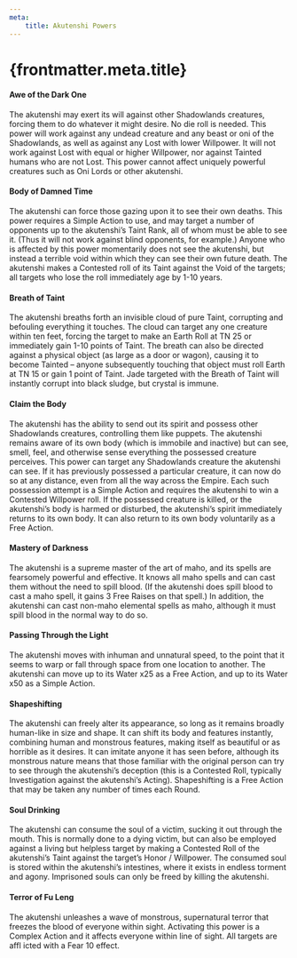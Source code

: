 ```yaml
---
meta:
    title: Akutenshi Powers
---
```

# {frontmatter.meta.title}

#### Awe of the Dark One

The akutenshi may exert its will against other Shadowlands creatures, forcing them to do whatever it might desire. No die roll is needed. This power will work against any undead creature and any beast or oni of the Shadowlands, as well as against any Lost with lower Willpower. It will not work against Lost with equal or higher Willpower, nor against Tainted humans who are not Lost. This power cannot affect uniquely powerful creatures such as Oni Lords or other akutenshi.
#### Body of Damned Time

The akutenshi can force those gazing upon it to see their own deaths. This power requires a Simple Action to use, and may target a number of opponents up to the akutenshi’s Taint Rank, all of whom must be able to see it. (Thus it will not work against blind opponents, for example.) Anyone who is affected by this power momentarily does not see the akutenshi, but instead a terrible void within which they can see their own future death. The akutenshi makes a Contested roll of its Taint against the Void of the targets; all targets who lose the roll immediately age by 1-10 years.
#### Breath of Taint

The akutenshi breaths forth an invisible cloud of pure Taint, corrupting and befouling everything it touches. The cloud can target any one creature within ten feet, forcing the target to make an Earth Roll at TN 25 or immediately gain 1-10 points of Taint. The breath can also be directed against a physical object (as large as a door or wagon), causing it to become Tainted – anyone subsequently touching that object must roll Earth at TN 15 or gain 1 point of Taint. Jade targeted with the Breath of Taint will instantly corrupt into black sludge, but crystal is immune.
#### Claim the Body

The akutenshi has the ability to send out its spirit and possess other Shadowlands creatures, controlling them like puppets. The akutenshi remains aware of its own body (which is immobile and inactive) but can see, smell, feel, and otherwise sense everything the possessed creature perceives. This power can target any Shadowlands creature the akutenshi can see. If it has previously possessed a particular creature, it can now do so at any distance, even from all the way across the Empire. Each such possession attempt is a Simple Action and requires the akutenshi to win a Contested Willpower roll. If the possessed creature is killed, or the akutenshi’s body is harmed or disturbed, the akutenshi’s spirit immediately returns to its own body. It can also return to its own body voluntarily as a Free Action.
#### Mastery of Darkness

The akutenshi is a supreme master of the art of maho, and its spells are fearsomely powerful and effective. It knows all maho spells and can cast them without the need to spill blood. (If the akutenshi does spill blood to cast a maho spell, it gains 3 Free Raises on that spell.) In addition, the akutenshi can cast non-maho elemental spells as maho, although it must spill blood in the normal way to do so.
#### Passing Through the Light

The akutenshi moves with inhuman and unnatural speed, to the point that it seems to warp or fall through space from one location to another. The akutenshi can move up to its Water x25 as a Free Action, and up to its Water x50 as a Simple Action.
#### Shapeshifting

The akutenshi can freely alter its appearance, so long as it remains broadly human-like in size and shape. It can shift its body and features instantly, combining human and monstrous features, making itself as beautiful or as horrible as it desires. It can imitate anyone it has seen before, although its monstrous nature means that those familiar with the original person can try to see through the akutenshi’s deception (this is a Contested Roll, typically Investigation against the akutenshi’s Acting). Shapeshifting is a Free Action that may be taken any number of times each Round.
#### Soul Drinking

The akutenshi can consume the soul of a victim, sucking it out through the mouth. This is normally done to a dying victim, but can also be employed against a living but helpless target by making a Contested Roll of the akutenshi’s Taint against the target’s Honor / Willpower. The consumed soul is stored within the akutenshi’s intestines, where it exists in endless torment and agony. Imprisoned souls can only be freed by killing the akutenshi.
#### Terror of Fu Leng

The akutenshi unleashes a wave of monstrous, supernatural terror that freezes the blood of everyone within sight. Activating this power is a Complex Action and it affects everyone within line of sight. All targets are affl icted with a Fear 10 effect.
